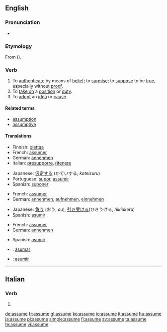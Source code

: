 ==English==

===Pronunciation===
*{{audio|en-us-assume.ogg|Audio (US)}}

===Etymology===
From {{L.}} {{term|assumere|lang=la}} ({{prefix|ad|sumere|lang=la}}).

===Verb===
{{en-verb|assum|ing}}

# To [[authenticate]] by means of [[belief]]; to [[surmise]]; to [[suppose]] to be [[true]], especially without [[proof]].
# To [[take on]] a [[position]] or [[duty]].
# To [[adopt]] an [[idea]] or [[cause]].

====Related terms====
*[[assumption]]
*[[assumptive]]

====Translations====
{{trans-top|authenticate by means of belief}}
*Finnish: [[olettaa]]
*French: [[assumer]]
*German: [[annehmen]]
*Italian: [[presupporre]], [[ritenere]]
{{trans-mid}}
*Japanese: [[仮定する]] (かていする, ''kateisuru'')
*Portuguese: [[supor]], [[assumir]]
*Spanish: [[suponer]]
{{trans-bottom}}

{{trans-top|take on a position}}
*French: [[assumer]]
*German: [[annehmen]], [[aufnehmen]], [[einnehmen]]
{{trans-mid}}
*Japanese: [[負う]] (おう, ''ou''), [[引き受ける]](ひきうける, ''hikiukeru'')
*Spanish: [[asumir]]
{{trans-bottom}}

{{trans-top|adopt an idea}}
*French: [[assumer]]
*German: [[annehmen]]
{{trans-mid}}
*Spanish: [[asumir]]
{{trans-bottom}}

{{checktrans-top}}
*{{ttbc|Ido}}: [[asumar]]
*{{ttbc|Spanish}}: [[asumir]]
{{checktrans-mid}}
{{checktrans-bottom}}

----

==Italian==

===Verb===
{{infl|it|verb form}}

# {{form of|[[third-person|Third-person]] [[singular]] [[present tense]]|[[assumere#Italian|assumere]]|lang=Italian}}

[[de:assume]]
[[fr:assume]]
[[gl:assume]]
[[ko:assume]]
[[io:assume]]
[[it:assume]]
[[hu:assume]]
[[ja:assume]]
[[pl:assume]]
[[simple:assume]]
[[fi:assume]]
[[sv:assume]]
[[ta:assume]]
[[te:assume]]
[[vi:assume]]